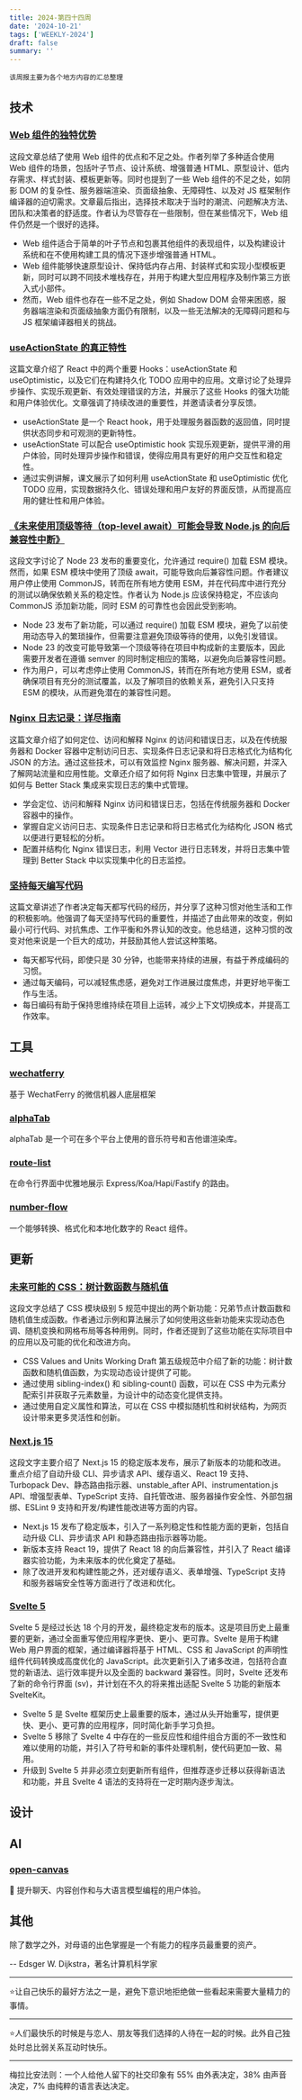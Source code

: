 ```yaml
---
title: 2024-第四十四周
date: '2024-10-21'
tags: ['WEEKLY-2024']
draft: false
summary: ''
---
```


`该周报主要为各个地方内容的汇总整理`

<TOCInlineWithSticky toc={props.toc} />

## 技术

### [Web 组件的独特优势](https://daverupert.com/2024/10/super-web-components-sunshine/)

这段文章总结了使用 Web 组件的优点和不足之处。作者列举了多种适合使用 Web 组件的场景，包括叶子节点、设计系统、增强普通 HTML、原型设计、低内存需求、样式封装、模板更新等。同时也提到了一些 Web 组件的不足之处，如阴影 DOM 的复杂性、服务器端渲染、页面级抽象、无障碍性、以及对 JS 框架制作编译器的迫切需求。文章最后指出，选择技术取决于当时的潮流、问题解决方法、团队和决策者的舒适度。作者认为尽管存在一些限制，但在某些情况下，Web 组件仍然是一个很好的选择。

- Web 组件适合于简单的叶子节点和包裹其他组件的表现组件，以及构建设计系统和在不使用构建工具的情况下逐步增强普通 HTML。
- Web 组件能够快速原型设计、保持低内存占用、封装样式和实现小型模板更新，同时可以跨不同技术堆栈存在，并用于构建大型应用程序及制作第三方嵌入式小部件。
- 然而，Web 组件也存在一些不足之处，例如 Shadow DOM 会带来困惑，服务器端渲染和页面级抽象方面仍有限制，以及一些无法解决的无障碍问题和与 JS 框架编译器相关的挑战。

### [useActionState 的真正特性](https://www.nikhilsnayak.dev/blogs/the-true-nature-of-use-action-state)

这篇文章介绍了 React 中的两个重要 Hooks：useActionState 和 useOptimistic，以及它们在构建持久化 TODO 应用中的应用。文章讨论了处理异步操作、实现乐观更新、有效处理错误的方法，并展示了这些 Hooks 的强大功能和用户体验优化。文章强调了持续改进的重要性，并邀请读者分享反馈。

- useActionState 是一个 React hook，用于处理服务器函数的返回值，同时提供状态同步和可观测的更新特性。
- useActionState 可以配合 useOptimistic hook 实现乐观更新，提供平滑的用户体验，同时处理异步操作和错误，使得应用具有更好的用户交互性和稳定性。
- 通过实例讲解，课文展示了如何利用 useActionState 和 useOptimistic 优化 TODO 应用，实现数据持久化、错误处理和用户友好的界面反馈，从而提高应用的健壮性和用户体验。

### [《未来使用顶级等待（top-level await）可能会导致 Node.js 的向后兼容性中断》](https://evertpot.com/using-top-level-await-is-bc-break/)

这段文字讨论了 Node 23 发布的重要变化，允许通过 require() 加载 ESM 模块。然而，如果 ESM 模块中使用了顶级 await，可能导致向后兼容性问题。作者建议用户停止使用 CommonJS，转而在所有地方使用 ESM，并在代码库中进行充分的测试以确保依赖关系的稳定性。作者认为 Node.js 应该保持稳定，不应该向 CommonJS 添加新功能，同时 ESM 的可靠性也会因此受到影响。

- Node 23 发布了新功能，可以通过 require() 加载 ESM 模块，避免了以前使用动态导入的繁琐操作，但需要注意避免顶级等待的使用，以免引发错误。
- Node 23 的改变可能导致第一个顶级等待在项目中构成新的主要版本，因此需要开发者在遵循 semver 的同时制定相应的策略，以避免向后兼容性问题。
- 作为用户，可以考虑停止使用 CommonJS，转而在所有地方使用 ESM，或者确保项目有充分的测试覆盖，以及了解项目的依赖关系，避免引入只支持 ESM 的模块，从而避免潜在的兼容性问题。

### [Nginx 日志记录：详尽指南](https://betterstack.com/community/guides/logging/how-to-view-and-configure-nginx-access-and-error-logs/)

这篇文章介绍了如何定位、访问和解释 Nginx 的访问和错误日志，以及在传统服务器和 Docker 容器中定制访问日志、实现条件日志记录和将日志格式化为结构化 JSON 的方法。通过这些技术，可以有效监控 Nginx 服务器、解决问题，并深入了解网站流量和应用性能。文章还介绍了如何将 Nginx 日志集中管理，并展示了如何与 Better Stack 集成来实现日志的集中式管理。

- 学会定位、访问和解释 Nginx 访问和错误日志，包括在传统服务器和 Docker 容器中的操作。
- 掌握自定义访问日志、实现条件日志记录和将日志格式化为结构化 JSON 格式以便进行更轻松的分析。
- 配置并结构化 Nginx 错误日志，利用 Vector 进行日志转发，并将日志集中管理到 Better Stack 中以实现集中化的日志监控。

### [坚持每天编写代码](https://sorrycc.com/write-code-every-day/)

这篇文章讲述了作者决定每天都写代码的经历，并分享了这种习惯对他生活和工作的积极影响。他强调了每天坚持写代码的重要性，并描述了由此带来的改变，例如最小可行代码、对抗焦虑、工作平衡和外界认知的改变。他总结道，这种习惯的改变对他来说是一个巨大的成功，并鼓励其他人尝试这种策略。

- 每天都写代码，即使只是 30 分钟，也能带来持续的进展，有益于养成编码的习惯。
- 通过每天编码，可以减轻焦虑感，避免对工作进展过度焦虑，并更好地平衡工作与生活。
- 每日编码有助于保持思维持续在项目上运转，减少上下文切换成本，并提高工作效率。

## 工具

### [wechatferry](https://github.com/wechatferry/wechatferry)

基于 WechatFerry 的微信机器人底层框架

### [alphaTab](https://github.com/CoderLine/alphaTab)

alphaTab 是一个可在多个平台上使用的音乐符号和吉他谱渲染库。

### [route-list](https://github.com/VladimirMikulic/route-list)

在命令行界面中优雅地展示 Express/Koa/Hapi/Fastify 的路由。

### [number-flow](https://github.com/barvian/number-flow)

一个能够转换、格式化和本地化数字的 React 组件。

## 更新

### [未来可能的 CSS：树计数函数与随机值](https://kizu.dev/tree-counting-and-random/)

这段文字总结了 CSS 模块级别 5 规范中提出的两个新功能：兄弟节点计数函数和随机值生成函数。作者通过示例和算法展示了如何使用这些新功能来实现动态色调、随机变换和网格布局等各种用例。同时，作者还提到了这些功能在实际项目中的应用以及可能的优化和改进方向。

- CSS Values and Units Working Draft 第五级规范中介绍了新的功能：树计数函数和随机值函数，为实现动态设计提供了可能。
- 通过使用 sibling-index() 和 sibling-count() 函数，可以在 CSS 中为元素分配索引并获取子元素数量，为设计中的动态变化提供支持。
- 通过使用自定义属性和算法，可以在 CSS 中模拟随机性和树状结构，为网页设计带来更多灵活性和创新。

### [Next.js 15](https://nextjs.org/blog/next-15)

这段文字主要介绍了 Next.js 15 的稳定版本发布，展示了新版本的功能和改进。重点介绍了自动升级 CLI、异步请求 API、缓存语义、React 19 支持、Turbopack Dev、静态路由指示器、unstable_after API、instrumentation.js API、增强型表单、TypeScript 支持、自托管改进、服务器操作安全性、外部包捆绑、ESLint 9 支持和开发/构建性能改进等方面的内容。

- Next.js 15 发布了稳定版本，引入了一系列稳定性和性能方面的更新，包括自动升级 CLI、异步请求 API 和静态路由指示器等功能。
- 新版本支持 React 19，提供了 React 18 的向后兼容性，并引入了 React 编译器实验功能，为未来版本的优化奠定了基础。
- 除了改进开发和构建性能之外，还对缓存语义、表单增强、TypeScript 支持和服务器端安全性等方面进行了改进和优化。

### [Svelte 5](https://svelte.dev/blog/svelte-5-is-alive)

Svelte 5 是经过长达 18 个月的开发，最终稳定发布的版本。这是项目历史上最重要的更新，通过全面重写使应用程序更快、更小、更可靠。Svelte 是用于构建 Web 用户界面的框架，通过编译器将基于 HTML、CSS 和 JavaScript 的声明性组件代码转换成高度优化的 JavaScript。此次更新引入了诸多改进，包括符合直觉的新语法、运行效率提升以及全面的 backward 兼容性。同时，Svelte 还发布了新的命令行界面 (sv)，并计划在不久的将来推出适配 Svelte 5 功能的新版本 SvelteKit。

- Svelte 5 是 Svelte 框架历史上最重要的版本，通过从头开始重写，提供更快、更小、更可靠的应用程序，同时简化新手学习负担。
- Svelte 5 移除了 Svelte 4 中存在的一些反应性和组件组合方面的不一致性和难以使用的功能，并引入了符号和新的事件处理机制，使代码更加一致、易用。
- 升级到 Svelte 5 并非必须立刻更新所有组件，但推荐逐步迁移以获得新语法和功能，并且 Svelte 4 语法的支持将在一定时期内逐步淘汰。

## 设计

## AI

### [open-canvas](https://github.com/langchain-ai/open-canvas)

📃 提升聊天、内容创作和与大语言模型编程的用户体验。

## 其他

除了数学之外，对母语的出色掌握是一个有能力的程序员最重要的资产。

-- Edsger W. Dijkstra，著名计算机科学家

---

⭐️让自己快乐的最好方法之一是，避免下意识地拒绝做一些看起来需要大量精力的事情。

---

⭐️人们最快乐的时候是与恋人、朋友等我们选择的人待在一起的时候。此外自己独处时总比弱关系互动时快乐。

---

梅拉比安法则：一个人给他人留下的社交印象有 55% 由外表决定，38% 由声音决定，7% 由纯粹的语言表达决定。

